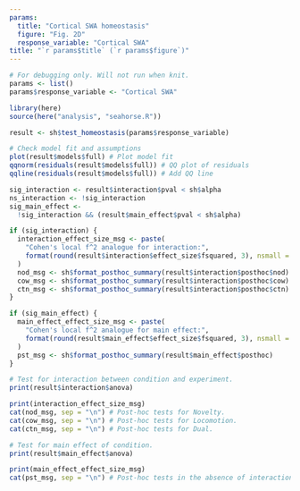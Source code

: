 ```yaml
---
params:
  title: "Cortical SWA homeostasis"
  figure: "Fig. 2D"
  response_variable: "Cortical SWA"
title: "`r params$title` (`r params$figure`)"
---
```

\pagenumbering{gobble}
```r
# For debugging only. Will not run when knit. 
params <- list()
params$response_variable <- "Cortical SWA"
```
```r
library(here)
source(here("analysis", "seahorse.R"))

result <- sh$test_homeostasis(params$response_variable)

# Check model fit and assumptions
plot(result$models$full) # Plot model fit
qqnorm(residuals(result$models$full)) # QQ plot of residuals
qqline(residuals(result$models$full)) # Add QQ line

sig_interaction <- result$interaction$pval < sh$alpha
ns_interaction <- !sig_interaction
sig_main_effect <-
  !sig_interaction && (result$main_effect$pval < sh$alpha)

if (sig_interaction) {
  interaction_effect_size_msg <- paste(
    "Cohen's local f^2 analogue for interaction:",
    format(round(result$interaction$effect_size$fsquared, 3), nsmall = 3)
  )
  nod_msg <- sh$format_posthoc_summary(result$interaction$posthoc$nod)
  cow_msg <- sh$format_posthoc_summary(result$interaction$posthoc$cow)
  ctn_msg <- sh$format_posthoc_summary(result$interaction$posthoc$ctn)
}

if (sig_main_effect) {
  main_effect_effect_size_msg <- paste(
    "Cohen's local f^2 analogue for main effect:",
    format(round(result$main_effect$effect_size$fsquared, 3), nsmall = 3)
  )
  pst_msg <- sh$format_posthoc_summary(result$main_effect$posthoc)
}
```
```r
# Test for interaction between condition and experiment.
print(result$interaction$anova)
```
```r
print(interaction_effect_size_msg)
cat(nod_msg, sep = "\n") # Post-hoc tests for Novelty.
cat(cow_msg, sep = "\n") # Post-hoc tests for Locomotion.
cat(ctn_msg, sep = "\n") # Post-hoc tests for Dual.
```
```r
# Test for main effect of condition.
print(result$main_effect$anova)
```
```r
print(main_effect_effect_size_msg)
cat(pst_msg, sep = "\n") # Post-hoc tests in the absence of interaction.
```



